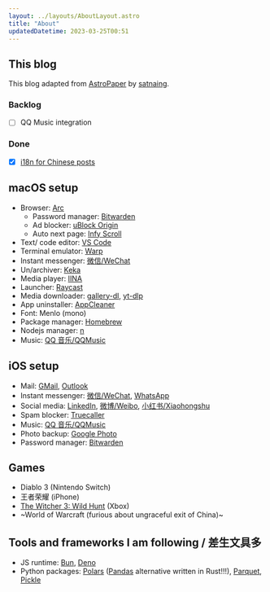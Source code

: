```yaml
---
layout: ../layouts/AboutLayout.astro
title: "About"
updatedDatetime: 2023-03-25T00:51
---
```



## This blog

This blog adapted from [AstroPaper](https://github.com/satnaing/astro-paper) by [satnaing](https://github.com/satnaing).

### Backlog

- [ ] QQ Music integration

### Done

- [x] [i18n for Chinese posts](/posts/chinese-first-post-zhcn)

## macOS setup

- Browser: [Arc](https://arc.net/)
  - Password manager: [Bitwarden](https://bitwarden.com/)
  - Ad blocker: [uBlock Origin](https://github.com/gorhill/uBlock)
  - Auto next page: [Infy Scroll](https://github.com/sixcious/infy-scroll)
- Text/ code editor: [VS Code](https://code.visualstudio.com/)
- Terminal emulator: [Warp](https://www.warp.dev/)
- Instant messenger: [微信/WeChat](https://weixin.qq.com/)
- Un/archiver: [Keka](https://www.keka.io/en/)
- Media player: [IINA](https://iina.io/)
- Launcher: [Raycast](https://www.raycast.com/)
- Media downloader: [gallery-dl](https://github.com/mikf/gallery-dl), [yt-dlp](https://github.com/yt-dlp/yt-dlp)
- App uninstaller: [AppCleaner](https://freemacsoft.net/appcleaner/)
- Font: Menlo (mono)
- Package manager: [Homebrew](https://brew.sh/)
- Nodejs manager: [n](https://github.com/tj/n)
- Music: [QQ 音乐/QQMusic](https://y.qq.com/)

## iOS setup

- Mail: [GMail](https://apps.apple.com/us/app/gmail-email-by-google/id422689480), [Outlook](https://apps.apple.com/gb/app/microsoft-outlook/id951937596)
- Instant messenger: [微信/WeChat](https://apps.apple.com/us/app/wechat/id414478124), [WhatsApp](https://apps.apple.com/gb/app/whatsapp-messenger/id310633997)
- Social media: [LinkedIn](https://apps.apple.com/us/app/linkedin-network-job-finder/id288429040), [微博/Weibo](https://apps.apple.com/us/app/%E5%BE%AE%E5%8D%9A/id350962117), [小红书/Xiaohongshu](https://apps.apple.com/us/app/%E5%B0%8F%E7%BA%A2%E4%B9%A6-%E4%BD%A0%E7%9A%84%E7%94%9F%E6%B4%BB%E6%8C%87%E5%8D%97/id741292507)
- Spam blocker: [Truecaller](https://apps.apple.com/us/app/truecaller-caller-id-block/id448142450)
- Music: [QQ 音乐/QQMusic](https://apps.apple.com/cn/app/qq%E9%9F%B3%E4%B9%90-%E5%90%AC%E6%88%91%E6%83%B3%E5%90%AC/id414603431?l=en)
- Photo backup: [Google Photo](https://apps.apple.com/us/app/google-photos/id962194608)
- Password manager: [Bitwarden](https://bitwarden.com/)

## Games

- Diablo 3 (Nintendo Switch)
- 王者荣耀 (iPhone)
- [The Witcher 3: Wild Hunt](https://www.thewitcher.com/us/en/witcher3) (Xbox)
- ~World of Warcraft (furious about ungraceful exit of China)~

## Tools and frameworks I am following / 差生文具多

- JS runtime: [Bun](https://bun.sh/), [Deno](https://deno.land/)
- Python packages: [Polars](https://www.pola.rs/) ([Pandas](https://pandas.pydata.org/) alternative written in Rust!!!), [Parquet](https://parquet.apache.org/), [Pickle](https://docs.python.org/3/library/pickle.html)

